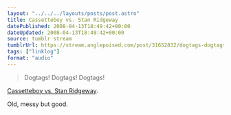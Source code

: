 ```yaml
---
layout: "../../../layouts/posts/post.astro"
title: Cassetteboy vs. Stan Ridgeway
datePublished: 2008-04-13T18:49:42+00:00
dateUpdated: 2008-04-13T18:49:42+00:00
source: tumblr stream
tumblrUrl: https://stream.anglepoised.com/post/31652832/dogtags-dogtags-dogtags-cassetteboy-vs-stan
tags: ["linklog"]
format: "audio"
---
```



<YouTube id="https://www.youtube.com/watch?v=-3FlckwJb6E" />

> Dogtags! Dogtags! Dogtags!

[Cassetteboy vs. Stan Ridgeway][1].

Old, messy but good.

[1]: https://www.youtube.com/watch?v=-3FlckwJb6E
